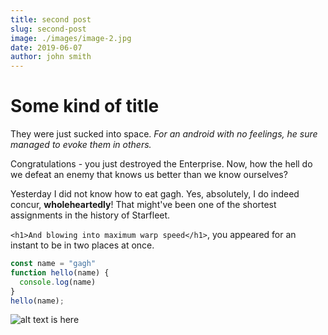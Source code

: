 ```yaml
---
title: second post
slug: second-post
image: ./images/image-2.jpg
date: 2019-06-07
author: john smith
---
```




# Some kind of title

They were just sucked into space. _For an android with no feelings,
he sure managed to evoke them in others._

Congratulations - you just destroyed the Enterprise.
Now, how the hell do we defeat an enemy that knows us better than we
know ourselves?

Yesterday I did not know how to eat gagh.
Yes, absolutely, I do indeed concur, **wholeheartedly**!
That might've been one of the shortest assignments in the history of Starfleet.

`<h1>And blowing into maximum warp speed</h1>`,
you appeared for an instant to be in two places at once.

<Counter />


<div className="code">

```javascript
const name = "gagh"
function hello(name) {
  console.log(name)
}
hello(name);
```

</div>


<div className="post-image">

![alt text is here](./images/image-3.jpg)

</div>
